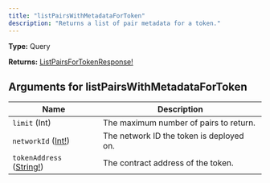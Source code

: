 ```yaml
---
title: "listPairsWithMetadataForToken"
description: "Returns a list of pair metadata for a token."
---
```


**Type:** Query

**Returns:** [ListPairsForTokenResponse!](/api-reference/types/listpairsfortokenresponse)

## Arguments for listPairsWithMetadataForToken

| Name | Description |
|------|-------------|
| `limit` (Int) | The maximum number of pairs to return. |
| `networkId` ([Int!](/api-reference/types/int)) | The network ID the token is deployed on. |
| `tokenAddress` ([String!](/api-reference/types/string)) | The contract address of the token. |


